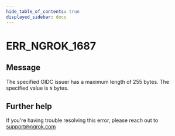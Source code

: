 ```yaml
---
hide_table_of_contents: true
displayed_sidebar: docs
---
```



# ERR_NGROK_1687

## Message

The specified OIDC issuer has a maximum length of 255 bytes. The specified value is `N` bytes.

<ErrorDetails error="err_ngrok_1687" />

## Further help

If you're having trouble resolving this error, please reach out to [support@ngrok.com](mailto:support@ngrok.com?subject=Help%20with%20ERR_NGROK_1687)
